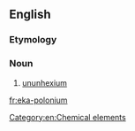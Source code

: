 ==English==

===Etymology===
{{prefix|en|eka|polonium}}

===Noun===
{{en-noun|-}}

# [[ununhexium]]

[[Category:en:Chemical elements]]

[[fr:eka-polonium]]